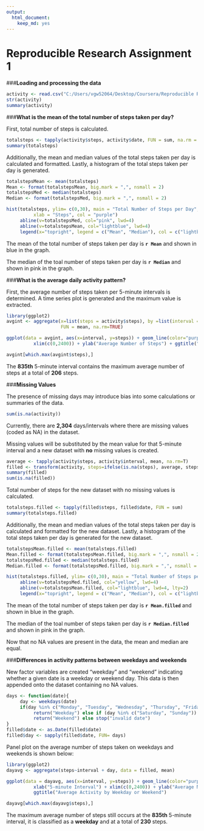 ```yaml
---
output: 
  html_document: 
    keep_md: yes
---
```


**Reproducible Research Assignment 1**
=====================================

###**Loading and processing the data**

```r
activity <- read.csv("C:/Users/vgw52064/Desktop/Coursera/Reproducible Research/activity.csv")
str(activity)
summary(activity)
```

###**What is the mean of the total number of steps taken per day?**

First, total number of steps is calculated.

```r
totalsteps <- tapply(activity$steps, activity$date, FUN = sum, na.rm = TRUE)
summary(totalsteps)
```

Additionally, the mean and median values of the total steps taken per day is calculated
and formatted.
Lastly, a histogram of the total steps taken per day is generated.

```r
totalstepsMean <- mean(totalsteps)
Mean <- format(totalstepsMean, big.mark = ",", nsmall = 2)
totalstepsMed <- median(totalsteps)
Median <- format(totalstepsMed, big.mark = ",", nsmall = 2)

hist(totalsteps, ylim= c(0,30), main = "Total Number of Steps per Day", 
          xlab = "Steps", col = "purple")
     abline(v=totalstepsMed, col="pink", lwd=4)
     abline(v=totalstepsMean, col="lightblue", lwd=4)
     legend(x="topright", legend = c("Mean", "Median"), col = c("lightblue", "pink"), lwd = 4)

```


The mean of the total number of steps taken per day is **`r Mean`** and shown in blue in the graph.



The median of the toal number of steps taken per day is **`r Median`** and shown in pink in the graph.

###**What is the average daily activity pattern?**

First, the average number of steps taken per 5-minute intervals is determined.
A time series plot is generated and the maximum value is extracted.

```r
library(ggplot2)
avgint <- aggregate(x=list(steps = activity$steps), by =list(interval = activity$interval),
                    FUN = mean, na.rm=TRUE)

ggplot(data = avgint, aes(x=interval, y=steps)) + geom_line(color="purple") + xlab("5-minute Interval") + 
          xlim(c(0,2400)) + ylab("Average Number of Steps") + ggtitle("Average Daily Activity")

avgint[which.max(avgint$steps),]
```


The **835th** 5-minute interval contains the maximum average number of steps at a total of **206** steps. 


###**Missing Values**

The presence of missing days may introduce bias into some calculations or summaries of the data.

```r
sum(is.na(activity))
```

Currently, there are **2,304** days/intervals where there are missing values (coded as NA) in the dataset. 

Missing values will be substituted by the mean value for that 5-minute interval and a new dataset with **no** missing values is created.

```r
average <- tapply(activity$steps, activity$interval, mean, na.rm=T)
filled <- transform(activity, steps=ifelse(is.na(steps), average, steps))
summary(filled)
sum(is.na(filled))
```

Total number of steps for the new dataset with no missing values is calculated.

```r
totalsteps.filled <- tapply(filled$steps, filled$date, FUN = sum)
summary(totalsteps.filled)
```

Additionally, the mean and median values of the total steps taken per day is calculated
and formatted for the new dataset.
Lastly, a histogram of the total steps taken per day is generated for the new dataset.

```r
totalstepsMean.filled <- mean(totalsteps.filled)
Mean.filled <- format(totalstepsMean.filled, big.mark = ",", nsmall = 2)
totalstepsMed.filled <- median(totalsteps.filled)
Median.filled <- format(totalstepsMed.filled, big.mark = ",", nsmall = 2)

hist(totalsteps.filled, ylim= c(0,30), main = "Total Number of Steps per Day", xlab = "Steps", col = "purple")
     abline(v=totalstepsMed.filled, col="yellow", lwd=4)
     abline(v=totalstepsMean.filled, col="lightblue", lwd=4, lty=2)
     legend(x="topright", legend = c("Mean", "Median"), col = c("lightblue", "yellow"), lwd = 4)

```


The mean of the total number of steps taken per day is **`r Mean.filled`** and shown in blue in the graph.



The median of the toal number of steps taken per day is **`r Median.filled`** and shown in pink in the graph.


Now that no NA values are present in the data, the mean and median are equal.

###**Differences in activity patterns between weekdays and weekends**

New factor variables are created "weekday" and "weekend" indicating whether a given date is a weekday or weekend day.
This data is then appended onto the dataset containing no NA values.

```r
days <- function(date){
     day <- weekdays(date)
     if(day %in% c("Monday", "Tuesday", "Wednesday", "Thursday", "Friday"))
          return("Weekday") else if (day %in% c("Saturday", "Sunday"))
          return("Weekend") else stop("invalid date")
}
filled$date <- as.Date(filled$date)
filled$day <- sapply(filled$date, FUN= days)
```

Panel plot on the average number of steps taken on weekdays and weekends is shown below:

```r
library(ggplot2)
dayavg <- aggregate(steps~interval + day, data = filled, mean)

ggplot(data = dayavg, aes(x=interval, y=steps)) + geom_line(color="purple") + facet_grid(day ~.) +
          xlab("5-minute Interval") + xlim(c(0,2400)) + ylab("Average Number of Steps") + 
          ggtitle("Average Activity by Weekday or Weekend")

dayavg[which.max(dayavg$steps),]
```

The maximum average number of steps still occurs at the **835th** 5-minute interval, 
it is classified as a **weekday** and at a total of **230** steps. 
